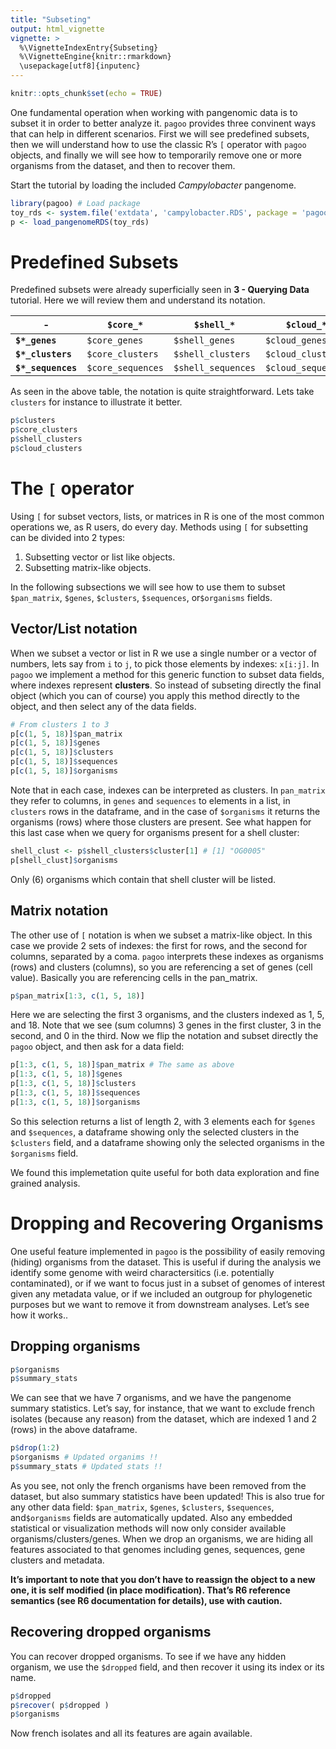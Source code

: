 ```yaml
---
title: "Subseting"
output: html_vignette
vignette: >
  %\VignetteIndexEntry{Subseting}
  %\VignetteEngine{knitr::rmarkdown}
  \usepackage[utf8]{inputenc}
---
```


```r
knitr::opts_chunk$set(echo = TRUE)
```

One fundamental operation when working with pangenomic data is to subset it in order to better analyze it. `pagoo` provides three convinent ways that can help in different scenarios. First we will see predefined subsets, then we will understand how to use the classic R's `[` operator with `pagoo` objects, and finally we will see how to temporarily remove one or more organisms from the dataset, and then to recover them.

Start the tutorial by loading the included *Campylobacter* pangenome.

```r
library(pagoo) # Load package
toy_rds <- system.file('extdata', 'campylobacter.RDS', package = 'pagoo')
p <- load_pangenomeRDS(toy_rds)
```

# Predefined Subsets

Predefined subsets were already superficially seen in **3 - Querying Data** tutorial. Here we will review them and understand its notation.

 | - | `$core_*` | `$shell_*` | `$cloud_*` |
 | --- | --- | --- | --- |
 | **`$*_genes`** | `$core_genes` | `$shell_genes` | `$cloud_genes` |
 | **`$*_clusters`** | `$core_clusters` | `$shell_clusters` | `$cloud_clusters` |
 | **`$*_sequences`** | `$core_sequences` | `$shell_sequences` | `$cloud_sequences` |

As seen in the above table, the notation is quite straightforward. Lets take `clusters` for instance to illustrate it better.

```r
p$clusters
p$core_clusters
p$shell_clusters
p$cloud_clusters
```

# The `[` operator

Using `[` for subset vectors, lists, or matrices in R is one of the most common operations we, as R users, do every day. Methods using `[` for subsetting can be divided into 2 types: 

1. Subsetting vector or list like objects.
2. Subsetting matrix-like objects.

In the following subsections we will see how to use them to subset `$pan_matrix`, `$genes`, `$clusters`, `$sequences`, or`$organisms` fields.

## Vector/List notation

When we subset a vector or list in R we use a single number or a vector of numbers, lets say from `i` to `j`, to pick those elements by indexes: `x[i:j]`. In `pagoo` we implement a method for this generic function to subset data fields, where indexes represent **clusters**. So instead of subseting directly the final object (which you can of course) you apply this method directly to the object, and then select any of the data fields.

```r
# From clusters 1 to 3
p[c(1, 5, 18)]$pan_matrix
p[c(1, 5, 18)]$genes
p[c(1, 5, 18)]$clusters
p[c(1, 5, 18)]$sequences
p[c(1, 5, 18)]$organisms
```
Note that in each case, indexes can be interpreted as clusters. In `pan_matrix` they refer to columns, in `genes` and `sequences` to elements in a list, in `clusters` rows in the dataframe, and in the case of `$organisms` it returns the organisms (rows) where those clusters are present. See what happen for this last case when we query for organisms present for a shell cluster:

```r
shell_clust <- p$shell_clusters$cluster[1] # [1] "OG0005"
p[shell_clust]$organisms
```
Only (6) organisms which contain that shell cluster will be listed.

## Matrix notation
The other use of `[` notation is when we subset a matrix-like object. In this case we provide 2 sets of indexes: the first for rows, and the second for columns, separated by a coma. `pagoo` interprets these indexes as organisms (rows) and clusters (columns), so you are referencing a set of genes (cell value). Basically you are referencing cells in the pan_matrix.

```r
p$pan_matrix[1:3, c(1, 5, 18)]
```
Here we are selecting the first 3 organisms, and the clusters indexed as 1, 5, and 18. Note that we see (sum columns) 3 genes in the first cluster, 3 in the second, and 0 in the third. Now we flip the notation and subset directly the `pagoo` object, and then ask for a data field:

```r
p[1:3, c(1, 5, 18)]$pan_matrix # The same as above
p[1:3, c(1, 5, 18)]$genes
p[1:3, c(1, 5, 18)]$clusters
p[1:3, c(1, 5, 18)]$sequences
p[1:3, c(1, 5, 18)]$organisms
```
So this selection returns a list of length 2, with 3 elements each for `$genes` and `$sequences`, a dataframe showing only the selected clusters in the `$clusters` field, and a dataframe showing only the selected organisms in the `$organisms` field.

We found this implemetation quite useful for both data exploration and fine grained analysis.


# Dropping and Recovering Organisms

One useful feature implemented in `pagoo` is the possibility of easily removing (hiding) organisms from the dataset. This is useful if during the analysis we identify some genome with weird charactersitics (i.e. potentially contaminated), or if we want to focus just in a subset of genomes of interest given any metadata value, or if we included an outgroup for phylogenetic purposes but we want to remove it from downstream analyses. Let's see how it works..

## Dropping organisms
```r
p$organisms
p$summary_stats
```
We can see that we have 7 organisms, and we have the pangenome summary statistics. Let's say, for instance, that we want to exclude french isolates (because any reason) from the dataset, which are indexed 1 and 2 (rows) in the above dataframe.

```r
p$drop(1:2) 
p$organisms # Updated organims !!
p$summary_stats # Updated stats !!
```
As you see, not only the french organisms have been removed from the dataset, but also summary statistics have been updated! This is also true for any other data field: `$pan_matrix`, `$genes`, `$clusters`, `$sequences`, and`$organisms` fields are automatically updated. Also any embedded statistical or visualization methods will now only consider available organisms/clusters/genes. When we drop an organisms, we are hiding all features associated to that genomes including genes, sequences, gene clusters and metadata. 

**It's important to note that you don't have to reassign the object to a new one, it is self modified (in place modification). That's R6 reference semantics (see R6 documentation for details), use with caution.**

## Recovering dropped organisms
You can recover dropped organisms. To see if we have any hidden organism, we use the `$dropped` field, and then recover it using its index or its name.
```r
p$dropped
p$recover( p$dropped )
p$organisms
```
Now french isolates and all its features are again available.
